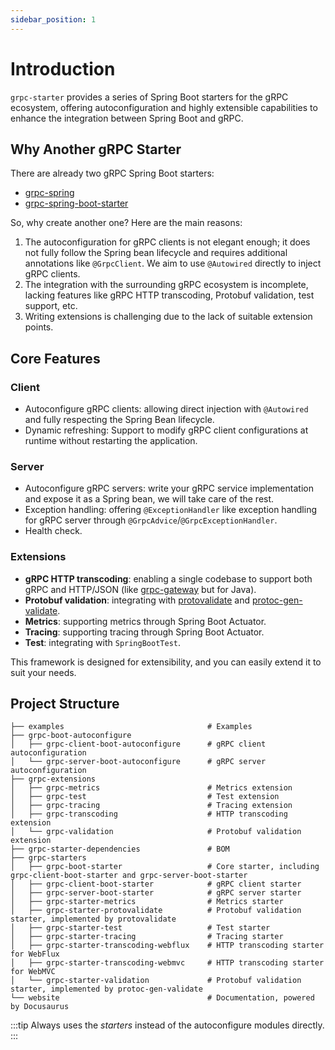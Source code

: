 ```yaml
---
sidebar_position: 1
---
```


# Introduction

`grpc-starter` provides a series of Spring Boot starters for the gRPC ecosystem,
offering autoconfiguration and highly extensible capabilities to enhance the integration between Spring Boot and gRPC.

## Why Another gRPC Starter

There are already two gRPC Spring Boot starters:

- [grpc-spring](https://github.com/grpc-ecosystem/grpc-spring)
- [grpc-spring-boot-starter](https://github.com/LogNet/grpc-spring-boot-starter)

So, why create another one? Here are the main reasons:

1. The autoconfiguration for gRPC clients is not elegant enough; it does not fully follow the Spring bean lifecycle and requires additional annotations like `@GrpcClient`. We aim to use `@Autowired` directly to inject gRPC clients.
2. The integration with the surrounding gRPC ecosystem is incomplete, lacking features like gRPC HTTP transcoding, Protobuf validation, test support, etc.
3. Writing extensions is challenging due to the lack of suitable extension points.

## Core Features

### Client
  - Autoconfigure gRPC clients: allowing direct injection with `@Autowired` and fully respecting the Spring Bean lifecycle.
  - Dynamic refreshing: Support to modify gRPC client configurations at runtime without restarting the application.

### Server
  - Autoconfigure gRPC servers: write your gRPC service implementation and expose it as a Spring bean, we will take care of the rest.
  - Exception handling: offering `@ExceptionHandler` like exception handling for gRPC server through `@GrpcAdvice`/`@GrpcExceptionHandler`.
  - Health check.

### Extensions
  - **gRPC HTTP transcoding**: enabling a single codebase to support both gRPC and HTTP/JSON (like [grpc-gateway](https://github.com/grpc-ecosystem/grpc-gateway) but for Java).
  - **Protobuf validation**: integrating with [protovalidate](https://github.com/bufbuild/protovalidate) and [protoc-gen-validate](https://github.com/bufbuild/protoc-gen-validate).
  - **Metrics**: supporting metrics through Spring Boot Actuator.
  - **Tracing**: supporting tracing through Spring Boot Actuator.
  - **Test**: integrating with `SpringBootTest`.

This framework is designed for extensibility, and you can easily extend it to suit your needs.

## Project Structure

```text
├── examples                                # Examples
├── grpc-boot-autoconfigure
│   ├── grpc-client-boot-autoconfigure      # gRPC client autoconfiguration
│   └── grpc-server-boot-autoconfigure      # gRPC server autoconfiguration
├── grpc-extensions
│   ├── grpc-metrics                        # Metrics extension
│   ├── grpc-test                           # Test extension
│   ├── grpc-tracing                        # Tracing extension
│   ├── grpc-transcoding                    # HTTP transcoding extension
│   └── grpc-validation                     # Protobuf validation extension
├── grpc-starter-dependencies               # BOM
├── grpc-starters
│   ├── grpc-boot-starter                   # Core starter, including grpc-client-boot-starter and grpc-server-boot-starter
│   ├── grpc-client-boot-starter            # gRPC client starter
│   ├── grpc-server-boot-starter            # gRPC server starter
│   ├── grpc-starter-metrics                # Metrics starter
│   ├── grpc-starter-protovalidate          # Protobuf validation starter, implemented by protovalidate
│   ├── grpc-starter-test                   # Test starter
│   ├── grpc-starter-tracing                # Tracing starter
│   ├── grpc-starter-transcoding-webflux    # HTTP transcoding starter for WebFlux
│   ├── grpc-starter-transcoding-webmvc     # HTTP transcoding starter for WebMVC
│   └── grpc-starter-validation             # Protobuf validation starter, implemented by protoc-gen-validate
└── website                                 # Documentation, powered by Docusaurus
```

:::tip
Always uses the *starters* instead of the autoconfigure modules directly.
:::
